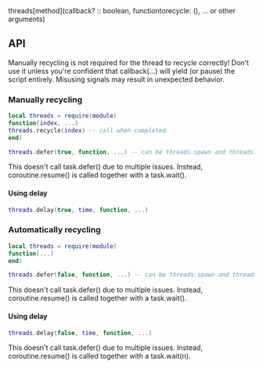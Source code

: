 
<Callout type="info">
threads[method](callback? :: boolean, functiontorecycle: (), ... or other arguments)
</Callout>

## API

<Callout type="warning">
    Manually recycling is not required for the thread to recycle correctly! Don't use it unless you're confident that callback(...) will yield (or pause) the script entirely. Misusing signals may result in unexpected behavior.
</Callout>

### Manually recycling

```lua
local threads = require(module)
function(index, ...)
threads.recycle(index) -- call when completed
end)

threads.defer(true, function, ...) -- can be threads.spawn and threads.wrap too
```

<Callout type="warning">
    This doesn't call task.defer() due to multiple issues. Instead, coroutine.resume() is called together with a task.wait().
</Callout>

#### Using delay

```lua
threads.delay(true, time, function, ...)
```

### Automatically recycling

```lua
local threads = require(module)
function(...)
end)

threads.defer(false, function, ...) -- can be threads.spawn and threads.resume too
```

<Callout type="warning">
    This doesn't call task.defer() due to multiple issues. Instead, coroutine.resume() is called together with a task.wait().
</Callout>


#### Using delay

```lua
threads.delay(false, time, function, ...)
```
<Callout type="warning">
    This doesn't call task.defer() due to multiple issues. Instead, coroutine.resume() is called together with a task.wait(n).
</Callout>
